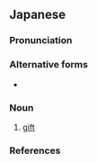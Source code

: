 ==Japanese==
{{ja-kanjitab|そ|けい|yomi=o}}

===Pronunciation===
{{ja-pron|yomi=kanon|そけい|acc=0|acc_ref=DJR}}

===Alternative forms===
* {{l|ja|麁景}}

===Noun===
{{ja-noun|そけい}}

# {{lb|ja|humble|sort=そけい}} [[gift]]

===References===
<references/>